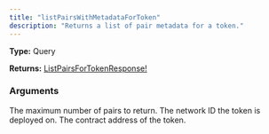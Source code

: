 ```yaml
---
title: "listPairsWithMetadataForToken"
description: "Returns a list of pair metadata for a token."
---
```


**Type:** Query

**Returns:** [ListPairsForTokenResponse!](/api-reference/types/listpairsfortokenresponse)

### Arguments

<ResponseField name="limit" type="Int">
  The maximum number of pairs to return.
</ResponseField>

<ResponseField name="networkId" type="Int!" required>
  The network ID the token is deployed on.
</ResponseField>

<ResponseField name="tokenAddress" type="String!" required>
  The contract address of the token.
</ResponseField>

